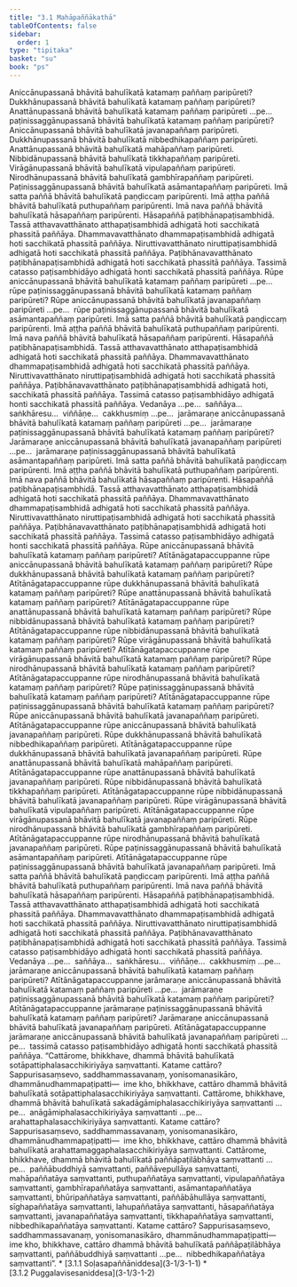 ```yaml
---
title: "3.1 Mahāpaññākathā"
tableOfContents: false
sidebar:
  order: 1
type: "tipitaka"
basket: "su"
book: "ps"
---
```



<DynamicBreadcrumb />

<Division number="1" book="ps">

<Paragraph number="1735" book="ps">
Aniccānupassanā bhāvitā bahulīkatā katamaṃ paññaṃ paripūreti? Dukkhānupassanā bhāvitā bahulīkatā katamaṃ paññaṃ paripūreti? Anattānupassanā bhāvitā bahulīkatā katamaṃ paññaṃ paripūreti …pe…  paṭinissaggānupassanā bhāvitā bahulīkatā katamaṃ paññaṃ paripūreti?


</Paragraph>

<Paragraph number="1736" book="ps">
Aniccānupassanā bhāvitā bahulīkatā javanapaññaṃ paripūreti. Dukkhānupassanā bhāvitā bahulīkatā nibbedhikapaññaṃ paripūreti. Anattānupassanā bhāvitā bahulīkatā mahāpaññaṃ paripūreti. Nibbidānupassanā bhāvitā bahulīkatā tikkhapaññaṃ paripūreti. Virāgānupassanā bhāvitā bahulīkatā vipulapaññaṃ paripūreti. Nirodhānupassanā bhāvitā bahulīkatā gambhīrapaññaṃ paripūreti. Paṭinissaggānupassanā bhāvitā bahulīkatā asāmantapaññaṃ paripūreti. Imā satta paññā bhāvitā bahulīkatā paṇḍiccaṃ paripūrenti. Imā aṭṭha paññā bhāvitā bahulīkatā puthupaññaṃ paripūrenti. Imā nava paññā bhāvitā bahulīkatā hāsapaññaṃ paripūrenti.


</Paragraph>

<Paragraph number="1737" book="ps">
Hāsapaññā paṭibhānapaṭisambhidā. Tassā atthavavatthānato atthapaṭisambhidā adhigatā hoti sacchikatā phassitā paññāya. Dhammavavatthānato dhammapaṭisambhidā adhigatā hoti sacchikatā phassitā paññāya. Niruttivavatthānato niruttipaṭisambhidā adhigatā hoti sacchikatā phassitā paññāya. Paṭibhānavavatthānato paṭibhānapaṭisambhidā adhigatā hoti sacchikatā phassitā paññāya. Tassimā catasso paṭisambhidāyo adhigatā honti sacchikatā phassitā paññāya.


</Paragraph>

<Paragraph number="1738" book="ps">
Rūpe aniccānupassanā bhāvitā bahulīkatā katamaṃ paññaṃ paripūreti …pe…  rūpe paṭinissaggānupassanā bhāvitā bahulīkatā katamaṃ paññaṃ paripūreti? Rūpe aniccānupassanā bhāvitā bahulīkatā javanapaññaṃ paripūreti …pe…  rūpe paṭinissaggānupassanā bhāvitā bahulīkatā asāmantapaññaṃ paripūreti. Imā satta paññā bhāvitā bahulīkatā paṇḍiccaṃ paripūrenti. Imā aṭṭha paññā bhāvitā bahulīkatā puthupaññaṃ paripūrenti. Imā nava paññā bhāvitā bahulīkatā hāsapaññaṃ paripūrenti.


</Paragraph>

<Paragraph number="1739" book="ps">
Hāsapaññā paṭibhānapaṭisambhidā. Tassā atthavavatthānato atthapaṭisambhidā adhigatā hoti sacchikatā phassitā paññāya. Dhammavavatthānato dhammapaṭisambhidā adhigatā hoti sacchikatā phassitā paññāya. Niruttivavatthānato niruttipaṭisambhidā adhigatā hoti sacchikatā phassitā paññāya. Paṭibhānavavatthānato paṭibhānapaṭisambhidā adhigatā hoti, sacchikatā phassitā paññāya. Tassimā catasso paṭisambhidāyo adhigatā honti sacchikatā phassitā paññāya.


</Paragraph>

<Paragraph number="1740" book="ps">
Vedanāya …pe…  saññāya…  saṅkhāresu…  viññāṇe…  cakkhusmiṃ …pe…  jarāmaraṇe aniccānupassanā bhāvitā bahulīkatā katamaṃ paññaṃ paripūreti …pe…  jarāmaraṇe paṭinissaggānupassanā bhāvitā bahulīkatā katamaṃ paññaṃ paripūreti? Jarāmaraṇe aniccānupassanā bhāvitā bahulīkatā javanapaññaṃ paripūreti …pe…  jarāmaraṇe paṭinissaggānupassanā bhāvitā bahulīkatā asāmantapaññaṃ paripūreti. Imā satta paññā bhāvitā bahulīkatā paṇḍiccaṃ paripūrenti. Imā aṭṭha paññā bhāvitā bahulīkatā puthupaññaṃ paripūrenti. Imā nava paññā bhāvitā bahulīkatā hāsapaññaṃ paripūrenti.


</Paragraph>

<Paragraph number="1741" book="ps">
Hāsapaññā paṭibhānapaṭisambhidā. Tassā atthavavatthānato atthapaṭisambhidā adhigatā hoti sacchikatā phassitā paññāya. Dhammavavatthānato dhammapaṭisambhidā adhigatā hoti sacchikatā phassitā paññāya. Niruttivavatthānato niruttipaṭisambhidā adhigatā hoti sacchikatā phassitā paññāya. Paṭibhānavavatthānato paṭibhānapaṭisambhidā adhigatā hoti sacchikatā phassitā paññāya. Tassimā catasso paṭisambhidāyo adhigatā honti sacchikatā phassitā paññāya.


</Paragraph>

</Division>
<Division number="2" book="ps">

<Paragraph number="1742" book="ps">
Rūpe aniccānupassanā bhāvitā bahulīkatā katamaṃ paññaṃ paripūreti? Atītānāgatapaccuppanne rūpe aniccānupassanā bhāvitā bahulīkatā katamaṃ paññaṃ paripūreti? Rūpe dukkhānupassanā bhāvitā bahulīkatā katamaṃ paññaṃ paripūreti? Atītānāgatapaccuppanne rūpe dukkhānupassanā bhāvitā bahulīkatā katamaṃ paññaṃ paripūreti? Rūpe anattānupassanā bhāvitā bahulīkatā katamaṃ paññaṃ paripūreti? Atītānāgatapaccuppanne rūpe anattānupassanā bhāvitā bahulīkatā katamaṃ paññaṃ paripūreti? Rūpe nibbidānupassanā bhāvitā bahulīkatā katamaṃ paññaṃ paripūreti? Atītānāgatapaccuppanne rūpe nibbidānupassanā bhāvitā bahulīkatā katamaṃ paññaṃ paripūreti? Rūpe virāgānupassanā bhāvitā bahulīkatā katamaṃ paññaṃ paripūreti? Atītānāgatapaccuppanne rūpe virāgānupassanā bhāvitā bahulīkatā katamaṃ paññaṃ paripūreti? Rūpe nirodhānupassanā bhāvitā bahulīkatā katamaṃ paññaṃ paripūreti? Atītānāgatapaccuppanne rūpe nirodhānupassanā bhāvitā bahulīkatā katamaṃ paññaṃ paripūreti? Rūpe paṭinissaggānupassanā bhāvitā bahulīkatā katamaṃ paññaṃ paripūreti? Atītānāgatapaccuppanne rūpe paṭinissaggānupassanā bhāvitā bahulīkatā katamaṃ paññaṃ paripūreti?


</Paragraph>

<Paragraph number="1743" book="ps">
Rūpe aniccānupassanā bhāvitā bahulīkatā javanapaññaṃ paripūreti. Atītānāgatapaccuppanne rūpe aniccānupassanā bhāvitā bahulīkatā javanapaññaṃ paripūreti. Rūpe dukkhānupassanā bhāvitā bahulīkatā nibbedhikapaññaṃ paripūreti. Atītānāgatapaccuppanne rūpe dukkhānupassanā bhāvitā bahulīkatā javanapaññaṃ paripūreti. Rūpe anattānupassanā bhāvitā bahulīkatā mahāpaññaṃ paripūreti. Atītānāgatapaccuppanne rūpe anattānupassanā bhāvitā bahulīkatā javanapaññaṃ paripūreti. Rūpe nibbidānupassanā bhāvitā bahulīkatā tikkhapaññaṃ paripūreti. Atītānāgatapaccuppanne rūpe nibbidānupassanā bhāvitā bahulīkatā javanapaññaṃ paripūreti. Rūpe virāgānupassanā bhāvitā bahulīkatā vipulapaññaṃ paripūreti. Atītānāgatapaccuppanne rūpe virāgānupassanā bhāvitā bahulīkatā javanapaññaṃ paripūreti. Rūpe nirodhānupassanā bhāvitā bahulīkatā gambhīrapaññaṃ paripūreti. Atītānāgatapaccuppanne rūpe nirodhānupassanā bhāvitā bahulīkatā javanapaññaṃ paripūreti. Rūpe paṭinissaggānupassanā bhāvitā bahulīkatā asāmantapaññaṃ paripūreti. Atītānāgatapaccuppanne rūpe paṭinissaggānupassanā bhāvitā bahulīkatā javanapaññaṃ paripūreti. Imā satta paññā bhāvitā bahulīkatā paṇḍiccaṃ paripūrenti. Imā aṭṭha paññā bhāvitā bahulīkatā puthupaññaṃ paripūrenti. Imā nava paññā bhāvitā bahulīkatā hāsapaññaṃ paripūrenti.


</Paragraph>

<Paragraph number="1744" book="ps">
Hāsapaññā paṭibhānapaṭisambhidā. Tassā atthavavatthānato atthapaṭisambhidā adhigatā hoti sacchikatā phassitā paññāya. Dhammavavatthānato dhammapaṭisambhidā adhigatā hoti sacchikatā phassitā paññāya. Niruttivavatthānato niruttipaṭisambhidā adhigatā hoti sacchikatā phassitā paññāya. Paṭibhānavavatthānato paṭibhānapaṭisambhidā adhigatā hoti sacchikatā phassitā paññāya. Tassimā catasso paṭisambhidāyo adhigatā honti sacchikatā phassitā paññāya.


</Paragraph>

<Paragraph number="1745" book="ps">
Vedanāya …pe…  saññāya…  saṅkhāresu…  viññāṇe…  cakkhusmiṃ …pe…  jarāmaraṇe aniccānupassanā bhāvitā bahulīkatā katamaṃ paññaṃ paripūreti? Atītānāgatapaccuppanne jarāmaraṇe aniccānupassanā bhāvitā bahulīkatā katamaṃ paññaṃ paripūreti …pe…  jarāmaraṇe paṭinissaggānupassanā bhāvitā bahulīkatā katamaṃ paññaṃ paripūreti? Atītānāgatapaccuppanne jarāmaraṇe paṭinissaggānupassanā bhāvitā bahulīkatā katamaṃ paññaṃ paripūreti? Jarāmaraṇe aniccānupassanā bhāvitā bahulīkatā javanapaññaṃ paripūreti. Atītānāgatapaccuppanne jarāmaraṇe aniccānupassanā bhāvitā bahulīkatā javanapaññaṃ paripūreti …pe…  tassimā catasso paṭisambhidāyo adhigatā honti sacchikatā phassitā paññāya.


</Paragraph>

</Division>
<Division number="3" book="ps">

<Paragraph number="1746" book="ps">
“Cattārome, bhikkhave, dhammā bhāvitā bahulīkatā sotāpattiphalasacchikiriyāya saṃvattanti. Katame cattāro? Sappurisasaṃsevo, saddhammassavanaṃ, yonisomanasikāro, dhammānudhammapaṭipatti—  ime kho, bhikkhave, cattāro dhammā bhāvitā bahulīkatā sotāpattiphalasacchikiriyāya saṃvattanti.


</Paragraph>

<Paragraph number="1747" book="ps">
Cattārome, bhikkhave, dhammā bhāvitā bahulīkatā sakadāgāmiphalasacchikiriyāya saṃvattanti …pe…  anāgāmiphalasacchikiriyāya saṃvattanti …pe…  arahattaphalasacchikiriyāya saṃvattanti. Katame cattāro? Sappurisasaṃsevo, saddhammassavanaṃ, yonisomanasikāro, dhammānudhammapaṭipatti—  ime kho, bhikkhave, cattāro dhammā bhāvitā bahulīkatā arahattamaggaphalasacchikiriyāya saṃvattanti.


</Paragraph>

<Paragraph number="1748" book="ps">
Cattārome, bhikkhave, dhammā bhāvitā bahulīkatā paññāpaṭilābhāya saṃvattanti …pe…  paññābuddhiyā saṃvattanti, paññāvepullāya saṃvattanti, mahāpaññatāya saṃvattanti, puthupaññatāya saṃvattanti, vipulapaññatāya saṃvattanti, gambhīrapaññatāya saṃvattanti, asāmantapaññatāya saṃvattanti, bhūripaññatāya saṃvattanti, paññābāhullāya saṃvattanti, sīghapaññatāya saṃvattanti, lahupaññatāya saṃvattanti, hāsapaññatāya saṃvattanti, javanapaññatāya saṃvattanti, tikkhapaññatāya saṃvattanti, nibbedhikapaññatāya saṃvattanti. Katame cattāro? Sappurisasaṃsevo, saddhammassavanaṃ, yonisomanasikāro, dhammānudhammapaṭipatti—  ime kho, bhikkhave, cattāro dhammā bhāvitā bahulīkatā paññāpaṭilābhāya saṃvattanti, paññābuddhiyā saṃvattanti …pe…  nibbedhikapaññatāya saṃvattanti”.

</Paragraph>
</Division>

<TableOfContents book="ps" section="3.1">
* [3.1.1 Soḷasapaññāniddesa](3-1/3-1-1)
* [3.1.2 Puggalavisesaniddesa](3-1/3-1-2)
</TableOfContents>